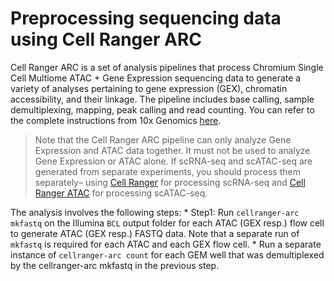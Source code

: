 # Preprocessing sequencing data using Cell Ranger ARC {#intro}

Cell Ranger ARC is a set of analysis pipelines that process Chromium Single Cell Multiome ATAC + Gene Expression sequencing data to generate a variety of analyses pertaining to gene expression (GEX), chromatin accessibility, and their linkage. The pipeline includes base calling, sample demultiplexing, mapping, peak calling and read counting. You can refer to the complete instructions from 10x Genomics [here](https://www.10xgenomics.com/support/software/cell-ranger-arc/latest/analysis/running-pipelines/single-library-analysis).

> Note that the Cell Ranger ARC pipeline can only analyze Gene Expression and ATAC data together. It must not be used to analyze Gene Expression or ATAC alone. If scRNA-seq and scATAC-seq are generated from separate experiments, you should process them separately-- using [Cell Ranger](https://www.10xgenomics.com/support/software/cell-ranger/latest) for processing scRNA-seq and [Cell Ranger ATAC](https://support.10xgenomics.com/single-cell-atac/software/overview/welcome) for processing scATAC-seq.

The analysis involves the following steps:
* Step1: Run `cellranger-arc mkfastq` on the Illumina `BCL` output folder for each ATAC (GEX resp.) flow cell to generate ATAC (GEX resp.) FASTQ data. Note that a separate run of `mkfastq` is required for each ATAC and each GEX flow cell.
* Run a separate instance of `cellranger-arc count` for each GEM well that was demultiplexed by the cellranger-arc mkfastq in the previous step.